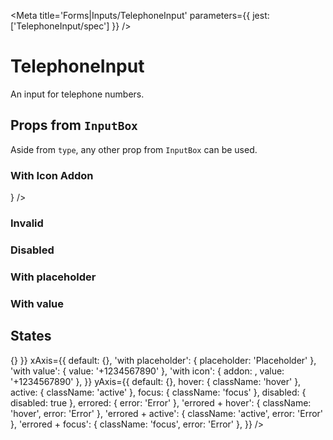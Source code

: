 

<Meta title='Forms|Inputs/TelephoneInput' parameters={{ jest: ['TelephoneInput/spec'] }} />

# TelephoneInput

An input for telephone numbers.

<Preview>
  <Story name='Default'>
    <TelephoneInput />
  </Story>
</Preview>

<Props of={TelephoneInput} />

## Props from <LinkTo kind='Forms|InputBox' story='Default Story'>`InputBox`</LinkTo>

Aside from `type`, any other prop from <LinkTo kind='Forms|InputBox' story='Default Story'>`InputBox`</LinkTo> can be
used.

### With Icon Addon

<Preview>
  <Story name='With Icon Addon'>
    <TelephoneInput addon={<Icon name='send' x20 />} />
  </Story>
</Preview>

### Invalid

<Preview>
  <Story name='Invalid'>
    <TelephoneInput error='Error' />
  </Story>
</Preview>

### Disabled

<Preview>
  <Story name='Disabled'>
    <TelephoneInput disabled />
  </Story>
</Preview>

### With placeholder

<Preview>
  <Story name='With Placeholder'>
    <TelephoneInput placeholder='Placeholder' />
  </Story>
</Preview>

### With value

<Preview>
  <Story name='With Value'>
    <TelephoneInput defaultValue='+1 (213) 724-2528' />
  </Story>
</Preview>

## States

<Story name='States'>
  <PropsVariationSection
    component={TelephoneInput}
    common={{ onChange: () => {} }}
    xAxis={{
      default: {},
      'with placeholder': { placeholder: 'Placeholder' },
      'with value': { value: '+1234567890' },
      'with icon': { addon: <Icon name='mobile' x20 />, value: '+1234567890' },
    }}
    yAxis={{
      default: {},
      hover: { className: 'hover' },
      active: { className: 'active' },
      focus: { className: 'focus' },
      disabled: { disabled: true },
      errored: { error: 'Error' },
      'errored + hover': { className: 'hover', error: 'Error' },
      'errored + active': { className: 'active', error: 'Error' },
      'errored + focus': { className: 'focus', error: 'Error' },
    }}
  />
</Story>
